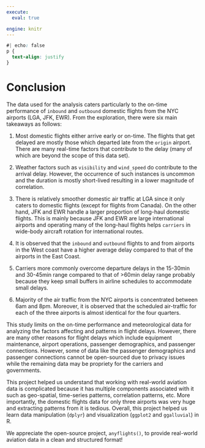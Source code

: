 ```yaml
---
execute:
  eval: true

engine: knitr
---
```


```css
#| echo: false
p {
  text-align: justify
}
```

# Conclusion

The data used for the analysis caters particularly to the on-time performance of `inbound` and `outbound` domestic flights from the NYC airports (LGA, JFK, EWR). From the exploration, there were six main takeaways as follows:

1.  Most domestic flights either arrive early or on-time. The flights that get delayed are mostly those which departed late from the `origin` airport. There are many real-time factors that contribute to the delay (many of which are beyond the scope of this data set).

2.  Weather factors such as `visibility` and `wind_speed` do contribute to the arrival delay. However, the occurrence of such instances is uncommon and the duration is mostly short-lived resulting in a lower magnitude of correlation.

3.  There is relatively smoother domestic air traffic at LGA since it only caters to domestic flights (except for flights from Canada). On the other hand, JFK and EWR handle a larger proportion of long-haul domestic flights. This is mainly because JFK and EWR are large international airports and operating many of the long-haul flights helps `carriers` in wide-body aircraft rotation for international routes.

4.  It is observed that the `inbound` and `outbound` flights to and from airports in the West coast have a higher average delay compared to that of the airports in the East Coast.

5.  Carriers more commonly overcome departure delays in the 15-30min and 30-45min range compared to that of \>60min delay range probably because they keep small buffers in airline schedules to accommodate small delays.

6.  Majority of the air traffic from the NYC airports is concentrated between 6am and 8pm. Moreover, it is observed that the scheduled air-traffic for each of the three airports is almost identical for the four quarters.

This study limits on the on-time performance and meteorological data for analyzing the factors affecting and patterns in flight delays. However, there are many other reasons for flight delays which include equipment maintenance, airport operations, passenger demographics, and passenger connections. However, some of data like the passenger demographics and passenger connections cannot be open-sourced due to privacy issues while the remaining data may be propriety for the carriers and governments.

This project helped us understand that working with real-world aviation data is complicated because it has multiple components associated with it such as geo-spatial, time-series patterns, correlation patterns, etc. More importantly, the domestic flights data for only three airports was very huge and extracting patterns from it is tedious. Overall, this project helped us learn data manipulation (`dplyr`) and visualization (`ggplot2` and `ggalluvial`) in R.

We appreciate the open-source project, `anyflights()`, to provide real-world aviation data in a clean and structured format!
